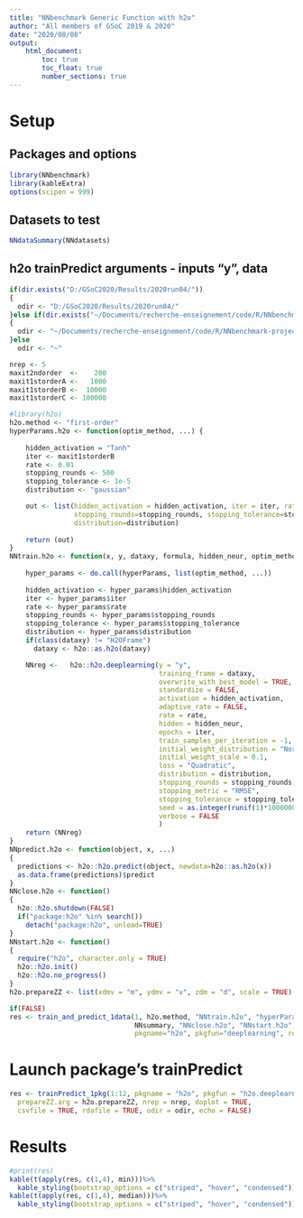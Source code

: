 ```yaml
---
title: "NNbenchmark Generic Function with h2o"
author: "All members of GSoC 2019 & 2020"
date: "2020/08/08"
output:
    html_document:
        toc: true
        toc_float: true
        number_sections: true
---
```


# Setup 

## Packages and options
```r
library(NNbenchmark)
library(kableExtra)
options(scipen = 999)
```

## Datasets to test
```r
NNdataSummary(NNdatasets)
```


## h2o trainPredict arguments - inputs "y", data
```r
if(dir.exists("D:/GSoC2020/Results/2020run04/"))
{  
  odir <- "D:/GSoC2020/Results/2020run04/"
}else if(dir.exists("~/Documents/recherche-enseignement/code/R/NNbenchmark-project/NNtempresult/"))
{  
  odir <- "~/Documents/recherche-enseignement/code/R/NNbenchmark-project/NNtempresult/"
}else
  odir <- "~"

nrep <- 5
maxit2ndorder  <-    200
maxit1storderA <-   1000
maxit1storderB <-  10000
maxit1storderC <- 100000

#library(h2o)
h2o.method <- "first-order"
hyperParams.h2o <- function(optim_method, ...) {
    
    hidden_activation = "Tanh"
    iter <- maxit1storderB
    rate <- 0.01
    stopping_rounds <- 500
    stopping_tolerance <- 1e-5
    distribution <- "gaussian"

    out <- list(hidden_activation = hidden_activation, iter = iter, rate=rate, 
                stopping_rounds=stopping_rounds, stopping_tolerance=stopping_tolerance,
                distribution=distribution)
    
    return (out)
}
NNtrain.h2o <- function(x, y, dataxy, formula, hidden_neur, optim_method, hyperParams, ...) {
    
    hyper_params <- do.call(hyperParams, list(optim_method, ...))
    
    hidden_activation <- hyper_params$hidden_activation
    iter <- hyper_params$iter
    rate <- hyper_params$rate
    stopping_rounds <- hyper_params$stopping_rounds
    stopping_tolerance <- hyper_params$stopping_tolerance
    distribution <- hyper_params$distribution
    if(class(dataxy) != "H2OFrame")
      dataxy <- h2o::as.h2o(dataxy)

    NNreg <-   h2o::h2o.deeplearning(y = "y",
                                     training_frame = dataxy,
                                     overwrite_with_best_model = TRUE, 
                                     standardize = FALSE,
                                     activation = hidden_activation,
                                     adaptive_rate = FALSE,
                                     rate = rate,
                                     hidden = hidden_neur,
                                     epochs = iter,
                                     train_samples_per_iteration = -1,
                                     initial_weight_distribution = "Normal",
                                     initial_weight_scale = 0.1,
                                     loss = "Quadratic",
                                     distribution = distribution,
                                     stopping_rounds = stopping_rounds,
                                     stopping_metric = "RMSE",
                                     stopping_tolerance = stopping_tolerance,
                                     seed = as.integer(runif(1)*10000000),
                                     verbose = FALSE
                                     )
    return (NNreg)
}
NNpredict.h2o <- function(object, x, ...)
{
  predictions <- h2o::h2o.predict(object, newdata=h2o::as.h2o(x))
  as.data.frame(predictions)$predict
}
NNclose.h2o <- function()
{
  h2o::h2o.shutdown(FALSE)
  if("package:h2o" %in% search())
    detach("package:h2o", unload=TRUE)
}
NNstart.h2o <- function()
{
  require("h2o", character.only = TRUE)
  h2o::h2o.init()
  h2o::h2o.no_progress()
}
h2o.prepareZZ <- list(xdmv = "m", ydmv = "v", zdm = "d", scale = TRUE)

if(FALSE)
res <- train_and_predict_1data(1, h2o.method, "NNtrain.h2o", "hyperParams.h2o", "NNpredict.h2o", 
                               NNsummary, "NNclose.h2o", "NNstart.h2o", h2o.prepareZZ, nrep=5, echo=TRUE, doplot=FALSE,
                               pkgname="h2o", pkgfun="deeplearning", rdafile=TRUE, odir=odir)


```


# Launch package's trainPredict

```r
res <- trainPredict_1pkg(1:12, pkgname = "h2o", pkgfun = "h2o.deeplearning", h2o.method,
  prepareZZ.arg = h2o.prepareZZ, nrep = nrep, doplot = TRUE,
  csvfile = TRUE, rdafile = TRUE, odir = odir, echo = FALSE)

```

# Results

```r
#print(res)
kable(t(apply(res, c(1,4), min)))%>%
  kable_styling(bootstrap_options = c("striped", "hover", "condensed"))
kable(t(apply(res, c(1,4), median)))%>%
  kable_styling(bootstrap_options = c("striped", "hover", "condensed"))
```
